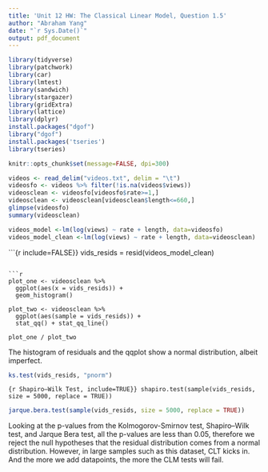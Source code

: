 ---
title: 'Unit 12 HW: The Classical Linear Model, Question 1.5'
author: "Abraham Yang"
date: "`r Sys.Date()`"
output: pdf_document
---

```{r load packages, include=FALSE}
library(tidyverse)
library(patchwork)
library(car)
library(lmtest)
library(sandwich)
library(stargazer)
library(gridExtra)
library(lattice)
library(dplyr)
install.packages("dgof")
library("dgof")
install.packages('tseries')
library(tseries)
```

```{r chunk options, include=FALSE}
knitr::opts_chunk$set(message=FALSE, dpi=300)
```

```{r load-data, message=FALSE, include=FALSE}
videos <- read_delim("videos.txt", delim = "\t")
videosfo <- videos %>% filter(!is.na(videos$views))
videosclean <- videosfo[videosfo$rate>=1,]
videosclean <- videosclean[videosclean$length<=660,]
glimpse(videosfo)
summary(videosclean)
```

```{r, include=FALSE}
videos_model <-lm(log(views) ~ rate + length, data=videosfo)
videos_model_clean <-lm(log(views) ~ rate + length, data=videosclean)
```

```{r include=FALSE}}
vids_resids = resid(videos_model_clean)

```

```{r out.width="70%", align = 'center', fig.cap="Residuals vs. Normality", echo=FALSE, include=TRUE}

plot_one <- videosclean %>%
  ggplot(aes(x = vids_resids)) +
  geom_histogram()

plot_two <- videosclean %>%
  ggplot(aes(sample = vids_resids)) +
  stat_qq() + stat_qq_line()

plot_one / plot_two
```
The histogram of residuals and the qqplot show a normal distribution, albeit imperfect. 

```{r Kolmogorov-Smirnov Test, include=TRUE}
ks.test(vids_resids, "pnorm")
```
```{r Shapiro–Wilk Test, include=TRUE}}
shapiro.test(sample(vids_resids, size = 5000, replace = TRUE))
```

```{r Jarque Bera Test, include=TRUE}
jarque.bera.test(sample(vids_resids, size = 5000, replace = TRUE))
```
Looking at the p-values from the Kolmogorov-Smirnov test, Shapiro–Wilk test, and Jarque Bera test, all the p-values are less than 0.05, therefore we reject the null hypotheses that the residual distribution comes from a normal distribution. However, in large samples such as this dataset, CLT kicks in. And the more we add datapoints, the more the CLM tests will fail.